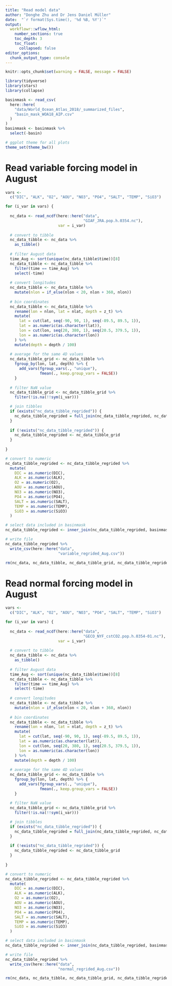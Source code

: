 ```yaml
---
title: "Read model data"
author: "Donghe Zhu and Dr Jens Daniel Müller"
date:  "`r format(Sys.time(), '%d %B, %Y')`"
output: 
  workflowr::wflow_html:
    number_sections: true
    toc_depth: 3
    toc_float:
      collapsed: false
editor_options:
  chunk_output_type: console
---
```


```r
knitr::opts_chunk$set(warning = FALSE, message = FALSE)
```

```r
library(tidyverse)
library(stars)
library(collapse)
```

```r

basinmask <- read_csv(
  here::here(
    "data/World_Ocean_Atlas_2018/_summarized_files",
    "basin_mask_WOA18_AIP.csv"
  )
)
basinmask <- basinmask %>%
  select(-basin)

```

```r
# ggplot theme for all plots
theme_set(theme_bw())
```

# Read variable forcing model in August

```r

vars <-
  c("DIC", "ALK", "O2", "AOU", "NO3", "PO4", "SALT", "TEMP", "SiO3")

for (i_var in vars) {
  
  nc_data <- read_ncdf(here::here("data",
                                  "GIAF_JRA.pop.h.0354.nc"),
                       var = i_var)
  
  # convert to tibble
  nc_data_tibble <- nc_data %>%
    as_tibble()
  
  # filter August data
  time_Aug <- sort(unique(nc_data_tibble$time))[8]
  nc_data_tibble <- nc_data_tibble %>%
    filter(time == time_Aug) %>%
    select(-time)
  
  # convert longitudes
  nc_data_tibble <- nc_data_tibble %>%
    mutate(nlon = if_else(nlon < 20, nlon + 360, nlon))
  
  # bin coordinates
  nc_data_tibble <- nc_data_tibble %>%
    rename(lon = nlon, lat = nlat, depth = z_t) %>%
    mutate(
      lat = cut(lat, seq(-90, 90, 1), seq(-89.5, 89.5, 1)),
      lat = as.numeric(as.character(lat)),
      lon = cut(lon, seq(20, 380, 1), seq(20.5, 379.5, 1)),
      lon = as.numeric(as.character(lon))
    ) %>%
    mutate(depth = depth / 100)
  
  # average for the same 4D values
  nc_data_tibble_grid <- nc_data_tibble %>%
    fgroup_by(lon, lat, depth) %>% {
      add_vars(fgroup_vars(., "unique"),
               fmean(., keep.group_vars = FALSE))
    }
  
  # filter NaN value
  nc_data_tibble_grid <- nc_data_tibble_grid %>%
    filter(!is.na(!!sym(i_var)))

  # join tibbles
  if (exists("nc_data_tibble_regrided")) {
    nc_data_tibble_regrided = full_join(nc_data_tibble_regrided, nc_data_tibble_grid)
  }
  
  if (!exists("nc_data_tibble_regrided")) {
    nc_data_tibble_regrided <- nc_data_tibble_grid
  }
  
}

# convert to numeric
nc_data_tibble_regrided <- nc_data_tibble_regrided %>%
  mutate(
    DIC = as.numeric(DIC),
    ALK = as.numeric(ALK),
    O2 = as.numeric(O2),
    AOU = as.numeric(AOU),
    NO3 = as.numeric(NO3),
    PO4 = as.numeric(PO4),
    SALT = as.numeric(SALT),
    TEMP = as.numeric(TEMP),
    SiO3 = as.numeric(SiO3)
  )

# select data included in basinmask
nc_data_tibble_regrided <- inner_join(nc_data_tibble_regrided, basinmask) 

# write file
nc_data_tibble_regrided %>%
  write_csv(here::here("data",
                       "variable_regrided_Aug.csv"))

rm(nc_data, nc_data_tibble, nc_data_tibble_grid, nc_data_tibble_regrided)
```

# Read normal forcing model in August

```r

vars <-
  c("DIC", "ALK", "O2", "AOU", "NO3", "PO4", "SALT", "TEMP", "SiO3")

for (i_var in vars) {
  
  nc_data <- read_ncdf(here::here("data",
                                  "GECO_NYF_cstCO2.pop.h.0354-01.nc"),
                       var = i_var)
  
  # convert to tibble
  nc_data_tibble <- nc_data %>%
    as_tibble()
  
  # filter August data
  time_Aug <- sort(unique(nc_data_tibble$time))[8]
  nc_data_tibble <- nc_data_tibble %>%
    filter(time == time_Aug) %>%
    select(-time)
  
  # convert longitudes
  nc_data_tibble <- nc_data_tibble %>%
    mutate(nlon = if_else(nlon < 20, nlon + 360, nlon))
  
  # bin coordinates
  nc_data_tibble <- nc_data_tibble %>%
    rename(lon = nlon, lat = nlat, depth = z_t) %>%
    mutate(
      lat = cut(lat, seq(-90, 90, 1), seq(-89.5, 89.5, 1)),
      lat = as.numeric(as.character(lat)),
      lon = cut(lon, seq(20, 380, 1), seq(20.5, 379.5, 1)),
      lon = as.numeric(as.character(lon))
    ) %>%
    mutate(depth = depth / 100)
  
  # average for the same 4D values
  nc_data_tibble_grid <- nc_data_tibble %>%
    fgroup_by(lon, lat, depth) %>% {
      add_vars(fgroup_vars(., "unique"),
               fmean(., keep.group_vars = FALSE))
    }
  
  # filter NaN value
  nc_data_tibble_grid <- nc_data_tibble_grid %>%
    filter(!is.na(!!sym(i_var)))

  # join tibbles
  if (exists("nc_data_tibble_regrided")) {
    nc_data_tibble_regrided = full_join(nc_data_tibble_regrided, nc_data_tibble_grid)
  }
  
  if (!exists("nc_data_tibble_regrided")) {
    nc_data_tibble_regrided <- nc_data_tibble_grid
  }
  
}

# convert to numeric
nc_data_tibble_regrided <- nc_data_tibble_regrided %>%
  mutate(
    DIC = as.numeric(DIC),
    ALK = as.numeric(ALK),
    O2 = as.numeric(O2),
    AOU = as.numeric(AOU),
    NO3 = as.numeric(NO3),
    PO4 = as.numeric(PO4),
    SALT = as.numeric(SALT),
    TEMP = as.numeric(TEMP),
    SiO3 = as.numeric(SiO3)
  )

# select data included in basinmask
nc_data_tibble_regrided <- inner_join(nc_data_tibble_regrided, basinmask) 

# write file
nc_data_tibble_regrided %>%
  write_csv(here::here("data",
                       "normal_regrided_Aug.csv"))

rm(nc_data, nc_data_tibble, nc_data_tibble_grid, nc_data_tibble_regrided)

```
